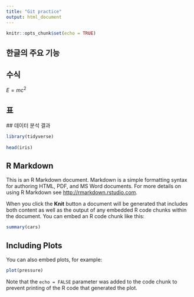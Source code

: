 ```yaml
---
title: "Git practice"
output: html_document
---
```


```r
knitr::opts_chunk$set(echo = TRUE)
```



## 한글의 주요 기능

## 수식

$E=mc^2$

## 표

 ## 데이터 분석 결과
 
 
```r
library(tidyverse)
        
head(iris)
```





## R Markdown

This is an R Markdown document. Markdown is a simple formatting syntax for authoring HTML, PDF, and MS Word documents. For more details on using R Markdown see <http://rmarkdown.rstudio.com>.

When you click the **Knit** button a document will be generated that includes both content as well as the output of any embedded R code chunks within the document. You can embed an R code chunk like this:

```r
summary(cars)
```

## Including Plots

You can also embed plots, for example:

```r
plot(pressure)
```

Note that the `echo = FALSE` parameter was added to the code chunk to prevent printing of the R code that generated the plot.

